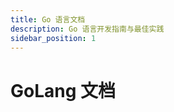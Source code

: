 ```yaml
---
title: Go 语言文档
description: Go 语言开发指南与最佳实践
sidebar_position: 1
---
```



# GoLang 文档

<CardGrid>
  <Card 
    title="基础入门" 
    description="环境搭建、语法规则、数据类型、控制流程" 
    to="/docs/Backend/Go/基础" 
  />

  <Card 
    title="函数" 
    description="函数定义、参数传递、返回值、闭包" 
    to="/docs/Backend/Go/函数" 
  />

  <Card 
    title="结构体" 
    description="结构体定义、实例化、方法、嵌套" 
    to="/docs/Backend/Go/结构体" 
  />

  <Card 
    title="接口" 
    description="接口定义、实现、类型断言、空接口" 
    to="/docs/Backend/Go/接口" 
  />

  <Card 
    title="指针" 
    description="指针概念、使用方法、内存管理" 
    to="/docs/Backend/Go/指针" 
  />

  <Card 
    title="集合" 
    description="数组、切片、映射等集合类型" 
    to="/docs/Backend/Go/集合" 
  />

  <Card 
    title="并发" 
    description="goroutine、channel、同步原语" 
    to="/docs/Backend/Go/并发" 
  />

  <Card 
    title="Gin" 
    description="Web 框架、中间件、路由、控制器" 
    to="/docs/Backend/Go/Gin" 
  />

  <Card 
    title="gRPC" 
    description="RPC 框架、服务定义、通信模式" 
    to="/docs/Backend/Go/gRPC" 
  />

  <Card 
    title="gRPC高级" 
    description="拦截器、负载均衡、安全认证" 
    to="/docs/Backend/Go/gRPC高级" 
  />

  <Card 
    title="Protobuf" 
    description="Protocol Buffers、消息定义、序列化" 
    to="/docs/Backend/Go/Protobuf" 
  />
</CardGrid>
